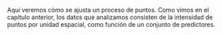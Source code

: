 Aquí veremos cómo se ajusta un proceso de puntos. Como vimos en el capítulo anterior, los datos que analizamos consisten de la intensidad de puntos por unidad espacial, como función de un conjunto de predictores.